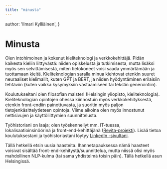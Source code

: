 ```yaml
---
title: "minusta"
---
```


  author: 'Ilmari Kylliäinen',
}


# Minusta

Olen intohimoinen ja kokenut kieliteknologi ja verkkokehittäjä. Pidän kaikesta kieliin liittyvästä: niiden opiskelusta ja tutkimisesta, mutta lisäksi myös sen selvittämisestä, miten tietokoneet voisi saada ymmärtämään ja tuottamaan kieltä. Kieliteknologian saralla minua kiehtovat etenkin suuret neuraaliset kielimallit, kuten GPT ja BERT, ja niiden hyödyntäminen erilaisiin tehtäviin (kuten vaikka kysymyksiin vastaamiseen tai tekstin generointiin). 

Koulutukseltani olen filosofian maisteri (Helsingin yliopisto, kieliteknologia). Kieliteknologian opintojen ohessa kiinnostuin myös verkkokehityksestä, etenkin front-endiin painottuvasta, ja suoritin myös paljon tietojenkäsittelytieteen opintoja. Viime aikoina olen myös innostunut nettisivujen ja käyttöliittymien suunnittelusta.

Työhistoriani on laaja; olen työskennellyt mm. IT-tuessa, lokalisaatioinsinöörinä ja front-end-kehittäjänä ([Revita-projekti](https://revita.cs.helsinki.fi/)). Lisää tietoa koulutuksestani ja työhistoriastani löytyy [LinkedIn -sivultani](https://www.linkedin.com/in/ilmari-kylli%C3%A4inen-71a1a818a/).

Tällä hetkellä etsin uusia haasteita. Ihannetapauksessa nämä haasteet voisivat sisältää front-end-kehitystä/suunnittelua, mutta niissä olisi myös mahdollinen NLP-kulma (tai sama yhdistelmä toisin päin). Tällä hetkellä asun Helsingissä.